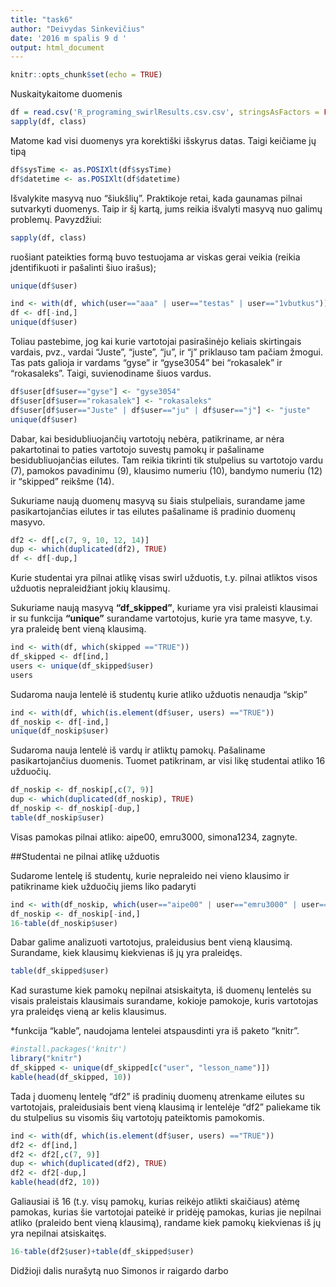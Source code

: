 ```yaml
---
title: "task6"
author: "Deivydas Sinkevičius"
date: '2016 m spalis 9 d '
output: html_document
---
```


```r
knitr::opts_chunk$set(echo = TRUE)
```

Nuskaitykaitome duomenis
```r
df = read.csv('R_programing_swirlResults.csv.csv', stringsAsFactors = FALSE)
sapply(df, class)
```
Matome kad visi duomenys yra korektiški išskyrus datas. Taigi keičiame jų tipą
```r
df$sysTime <- as.POSIXlt(df$sysTime)
df$datetime <- as.POSIXlt(df$datetime)
```
Išvalykite masyvą nuo "šiukšlių". Praktikoje retai, kada gaunamas pilnai sutvarkyti duomenys. Taip ir šį kartą, jums reikia išvalyti masyvą nuo galimų problemų. Pavyzdžiui:
```r
sapply(df, class)
```

ruošiant pateikties formą buvo testuojama ar viskas gerai veikia (reikia įdentifikuoti ir pašalinti šiuo irašus);
  
```r
unique(df$user)
```
```r
ind <- with(df, which(user=="aaa" | user=="testas" | user=="1vbutkus"))
df <- df[-ind,]
unique(df$user)
```
Toliau pastebime, jog kai kurie vartotojai pasirašinėjo keliais skirtingais vardais, pvz., vardai "Juste", "juste", "ju", ir "j" priklauso tam pačiam žmogui. Tas pats galioja ir vardams "gyse" ir "gyse3054" bei "rokasalek" ir "rokasaleks". Taigi, suvienodiname šiuos vardus.
```r
df$user[df$user=="gyse"] <- "gyse3054"
df$user[df$user=="rokasalek"] <- "rokasaleks"
df$user[df$user=="Juste" | df$user=="ju" | df$user=="j"] <- "juste"
unique(df$user)
```

Dabar, kai besidubliuojančių vartotojų nebėra, patikriname, ar nėra pakartotinai to paties vartotojo suvestų pamokų ir pašaliname besidubliuojančias eilutes. Tam reikia tikrinti tik stulpelius su vartotojo vardu (7), pamokos pavadinimu (9), klausimo numeriu (10), bandymo numeriu (12) ir "skipped" reikšme (14).

Sukuriame naują duomenų masyvą su šiais stulpeliais, surandame jame pasikartojančias eilutes ir tas eilutes pašaliname iš pradinio duomenų masyvo.
```r
df2 <- df[,c(7, 9, 10, 12, 14)]
dup <- which(duplicated(df2), TRUE)
df <- df[-dup,]
```
Kurie studentai yra pilnai atlikę visas swirl užduotis, t.y. pilnai atliktos visos užduotis nepraleidžiant jokių klausimų.

Sukuriame naują masyvą **"df_skipped"**, kuriame yra visi praleisti klausimai ir su funkcija **"unique"** surandame vartotojus, kurie yra tame masyve, t.y. yra praleidę bent vieną klausimą.
```r
ind <- with(df, which(skipped =="TRUE"))
df_skipped <- df[ind,]
users <- unique(df_skipped$user)
users
```
Sudaroma nauja lentelė iš studentų kurie atliko užduotis nenaudja "skip"
```r
ind <- with(df, which(is.element(df$user, users) =="TRUE"))
df_noskip <- df[-ind,]
unique(df_noskip$user)
```
Sudaroma nauja lentelė iš vardų ir atliktų pamokų. Pašaliname pasikartojančius duomenis. Tuomet patikrinam, ar visi likę studentai atliko 16 užduočių.
```r
df_noskip <- df_noskip[,c(7, 9)]
dup <- which(duplicated(df_noskip), TRUE)
df_noskip <- df_noskip[-dup,]
table(df_noskip$user)
```
Visas pamokas pilnai atliko: aipe00, emru3000, simona1234, zagnyte.

##Studentai ne pilnai atlikę užduotis

Sudarome lentelę iš studentų, kurie nepraleido nei vieno klausimo ir patikriname kiek užduočių jiems liko padaryti
```r
ind <- with(df_noskip, which(user=="aipe00" | user=="emru3000" | user=="simona1234" | user=="zagnyte"))
df_noskip <- df_noskip[-ind,]
16-table(df_noskip$user)
```
Dabar galime analizuoti vartotojus, praleidusius bent vieną klausimą. Surandame, kiek klausimų kiekvienas iš jų yra praleidęs.
```r
table(df_skipped$user)
```
Kad surastume kiek pamokų nepilnai atsiskaityta, iš duomenų lentelės su visais praleistais klausimais surandame, kokioje pamokoje, kuris vartotojas yra praleidęs vieną ar kelis klausimus.

*funkcija "kable", naudojama lentelei atspausdinti yra iš paketo "knitr".
```r
#install.packages('knitr')
library("knitr")
df_skipped <- unique(df_skipped[c("user", "lesson_name")])
kable(head(df_skipped, 10))
```

Tada į duomenų lentelę "df2" iš pradinių duomenų atrenkame eilutes su vartotojais, praleidusiais bent vieną klausimą ir lentelėje "df2" paliekame tik du stulpelius su visomis šių vartotojų pateiktomis pamokomis.
```r
ind <- with(df, which(is.element(df$user, users) =="TRUE"))
df2 <- df[ind,]
df2 <- df2[,c(7, 9)]
dup <- which(duplicated(df2), TRUE)
df2 <- df2[-dup,]
kable(head(df2, 10))
```

Galiausiai iš 16 (t.y. visų pamokų, kurias reikėjo atlikti skaičiaus) atėmę pamokas, kurias šie vartotojai pateikė ir pridėję pamokas, kurias jie nepilnai atliko (praleido bent vieną klausimą), randame kiek pamokų kiekvienas iš jų yra nepilnai atsiskaitęs.
```r
16-table(df2$user)+table(df_skipped$user)
```

Didžioji dalis nurašytą nuo Simonos ir raigardo darbo


